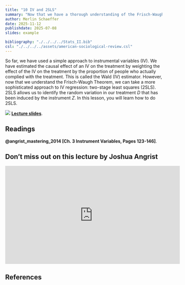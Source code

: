 ```yaml
---
title: "10 IV and 2SLS"
summary: "Now that we have a thorough understanding of the Frisch-Waugh Theorem, we can take another perspective on IV-Regression: Two-Stage Least Squares"
author: Merlin Schaeffer
date: 2025-11-12
publishdate: 2025-07-08
slides: example

bibliography: "./../../../Stats_II.bib"
csl: "./../../../assets/american-sociological-review.csl"
---
```


So far, we have used a simple approach to instrumental variables (IV). We have estimated the causal effect of an IV on the treatment by weighting the effect of the IV on the treatment by the proportion of people who actually complied with the treatment. This is called the Wald (IV) estimator. However, now that we understand the Frisch-Waugh Theorem, we can take a more sophisticated approach to IV regression: two-stage least squares (2SLS). 2SLS allows us to identify the random variation in our treatment $D$ that has been induced by the instrument $Z$. In this lesson, you will learn how to do 2SLS.

![](/Lectures/7-NatExp-IV1/7-NatExp-IV1_files/figure-html/DAG5-1.png)
[**Lecture slides**](/Lectures/10-IV-2SLS/10-IV-2SLS.html).

## Readings

**@angrist_mastering_2014[Ch. 3 Instrument Variables, Pages 123-146]**.

## Don't miss out on this lecture by Joshua Angrist
<iframe width="560" height="315" src="https://www.youtube.com/embed/yHypzxYikqk" title="YouTube video player" frameborder="0" allow="accelerometer; autoplay; clipboard-write; encrypted-media; gyroscope; picture-in-picture" allowfullscreen></iframe>

## References
